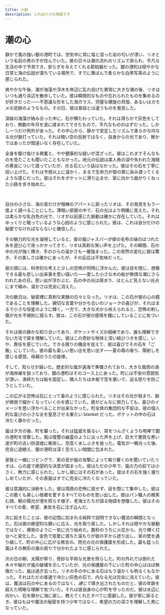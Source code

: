 ```yaml
---
title: 小説
description: これは小さな物語です
---
```


# 潮の心

静かで風の強い銀の港町では、空気中に常に塩と湿った岩の匂いが漂い、リオという名前の男の子が住んでいた。彼の日々は潮の流れのリズムで測られ、平凡な生活の中で予測でき、安らぎを与えてくれる節拍器だった。銀の港町は穏やかな日常と海の伝説が満ちている場所で、すでに黄ばんで柔らかな白黒写真のように感じられた。

爽やかな午後、潮が海藻や浮木を岸辺に乱れ投げた異常に大きな潮の後、リオはいつも通り浜辺を散歩していた。彼は瞬間的なものや忘れられたものを集めるのが好きだった——不思議な形をした海ガラス、完璧な螺旋の貝殻、あるいはカモメの足跡のようなもの。その日、彼は普段とは違うものを発見した。

深緑の海藻が絡み合った中に、石が横たわっていた。それは滑らかで灰色をしており、無数の年月を波に揉まれてできたもので、平凡なもののはずだった。しかし一つだけ例外があった。その中心から、静かで安定したリズムで柔らかな内なる光が脈打っていた。それは暗い空の反射ではなく、自身からの光であり、微かではあったが間違いなく存在していた。

全身を駆け抜ける興奮と、やや健康的な疑いが混ざった。彼はこれまでそんなものを見たことも聞いたこともなかった。地元の伝説は美人魚の涙や失われた海賊の黄金について語っていたが、光る石という話はなかった。彼はその石を丁寧に拾い上げた。それは予想以上に温かく、まるで生命力が彼の掌に染み渡ってくるような感じだった。彼はそれをポケットに滑り込ませ、家に向かう曲がりくねった小路を歩き始めた。

<br />

自分の小さな、海の音だけが相棒のアパートに戻ったリオは、その発見をもう一度よく調べることにした。薄暗い部屋の中で、石の光はより明確に見えた。それは柔らかな乳白色の光で、リオが以前感じた脈動は確かに存在していた。それはゆっくりと眠っているような心拍のように感じられた。彼は、これは自分だけの秘密でなければならないと確信した。

その魅力的な光を凝視していると、彼の猫ジャスパーが彼の毛布の端のほつれた糸を遊び心で突っかかってきて、リオは真剣な笑い声を上げた。その瞬間、石の中の光が強く輝き、手のひらの温かさも一層強まった。この突然の変化に彼は驚き、その美しさは確かにあったが、その反応は不気味だった。

彼の頭には、科学的な考えと少しの恐怖が同時に浮かんだ。彼は目を閉じ、想像できる最も悲しい出来事を思い描いた——愛した小さな木の船が無情な潮にさらわれたあの日。思い出が浮かぶと、石の中の光は弱まり、ほとんど見えない光点にまで縮み、温かさは完全に消えた。

次の数日は、秘密裡に真剣な実験の日々となった。リオは、この石が彼の心の鏡であることを理解した。親切な言葉や分かち合いのジョークの喜びが、それはまるで小さな恒星のように輝く。一方で、大きな犬から吠えられると、恐怖の刺し傷が光を不規則に揺らす。彼は、この石が彼の感情を糧にしていることに気づいた。

それは彼の静かな知り合いであり、ポケットサイズの相棒であり、誰も理解できない方法で彼を理解していた。彼はこの奇妙な物体と深い結びつきを感じ、いや、責任を感じていた。できる限りの機会を捉えて、彼は喜びでその石を「ご飯」にしていた。彼の最も美しい思い出を思い出す——夏の苺の香り、陽射しを感じる感覚、母親のうたの旋律。

そして、知らせが届いた。歴史的な嵐が遠海で準備されており、大きな風雨の渦が海岸線を狙っており、銀の港町はそのコース上にあった。町には不安の雰囲気が漂い、漁師たちは船を固定し、隣人たちは木板で窓を塞いで、迫る怒りを防ごうとしていた。

この広がる恐怖は石にとって毒のように感じられた。リオはその光が弱まり、脈が微弱で細かくなっていくのを感じていた。彼がどんなに努力しても、喜びのイメージを思い浮かべることが出来なかった。町全体の集団的な不安は、彼の個人的な喜びの小さな炎を窒息させる重たい blanket だった。ポケットの中の石は冷たく静かだった。

嵐は夕方の後、町を襲った。それは猛威を振るい、耳をつんざくような咆哮で銀の港町を攻撃した。風は復讐の幽霊のように尖った声を上げ、巨大で悪質な黒い波が町の古い防波堤に衝突し、空高く水しぶきを放った。電気が一瞬光った後、完全に途絶え、銀の港町は深く恐ろしい暗闇に包まれた。

家族と一緒にリビングで、家の音が嵐の攻撃によって鳴り響くのを聞いていたリオは、心の底で絶望的な決意が固まった。彼はただの少年で、嵐の力の前では小さく、無力に感じられた。しかし彼にはその石があった。彼はその石を強く握りしめていたが、その表面はすでに完全に冷たくなっていた。

彼は意識的に決断をした。彼は周囲の恐怖に屈せず、目を閉じて集中した。彼はこの脆くも美しい故郷を愛するすべてのものを思い出した。彼はパン職人の微笑む顔、朝の陽光が港を照らす様子、老海士たちが語る物語を想像した。彼はそのすべての愛、希望、勇気を石に注ぎ込んだ。

次に起きたことは、彼の記憶に刻まれる純粋で説明できない魔法の瞬間となった。石は彼の絶望的な願いに応え、光を取り戻した。しかしそれは穏やかな脈動ではなく、爆発のように一気に光り始めた。数秒のうちに火花から、光り輝く灯台へと変化した。金色で慈愛に満ちた温もりが彼の手から迸り出し、家の壁を通り越して、町の中心に広がる無言の、閃光の光の保護膜を形成した。最も猛った風はその無形の盾の周りで分かれたように感じられた。

次の日の朝、太陽が昇り、奇妙な平和な光景を照らした。町の外れでは倒れた木々や破片が嵐の破壊を示していたが、光の保護膜の下にいた町の中心はほぼ無傷だった。嵐は過ぎ去った。リオの手の中にある石はもう温かくも明るくもなかった。それはただの普通で冷たい灰色の石で、内なる光は完全に消えていた。彼は、魔法は石の中にあるのではなく、*通じて*導き出されたものだと、彼の年齢を超えた明晰な理解で気づいた。それは彼自身の心が町を守ったのだ。彼は水辺に向かい、石を静かに海に戻し、教えてくれたすべてに感謝した。彼が家に戻るとき、彼はもはや魔法の秘密を持つ少年ではなく、希望の力の深さを理解した男になっていた。